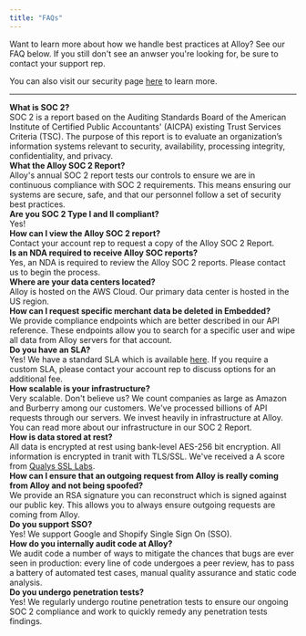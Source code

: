 ```yaml
---
title: "FAQs"
---
```


Want to learn more about how we handle best practices at Alloy? See our FAQ below. If you still don't see an anwser you're looking for, be sure to contact your support rep.

You can also visit our security page [here](https://runalloy.com/security/) to learn more.

---

**What is SOC 2?**   
 SOC 2 is a report based on the Auditing Standards Board of the American Institute of Certified Public Accountants' (AICPA) existing Trust Services Criteria (TSC). The purpose of this report is to evaluate an organization’s information systems relevant to security, availability, processing integrity, confidentiality, and privacy.   
**What the Alloy SOC 2 Report?**   
 Alloy's annual SOC 2 report tests our controls to ensure we are in continuous compliance with SOC 2 requirements. This means ensuring our systems are secure, safe, and that our personnel follow a set of security best practices.   
**Are you SOC 2 Type I and II compliant?**   
 Yes!   
**How can I view the Alloy SOC 2 report?**   
 Contact your account rep to request a copy of the Alloy SOC 2 Report.   
**Is an NDA required to receive Alloy SOC reports?**   
Yes, an NDA is required to review the Alloy SOC 2 reports. Please contact us to begin the process.   
**Where are your data centers located?**   
 Alloy is hosted on the AWS Cloud. Our primary data center is hosted in the US region.   
**How can I request specific merchant data be deleted in Embedded?**   
 We provide compliance endpoints which are better described in our API reference. These endpoints allow you to search for a specific user and wipe all data from Alloy servers for that account.   
**Do you have an SLA?**   
 Yes! We have a standard SLA which is available [here](https://runalloy.com/sla). If you require a custom SLA, please contact your account rep to discuss options for an additional fee.   
**How scalable is your infrastructure?**   
 Very scalable. Don't believe us? We count companies as large as Amazon and Burberry among our customers. We've processed billions of API requests through our servers. We invest heavily in infrastructure at Alloy. You can read more about our infrastructure in our SOC 2 Report.   
**How is data stored at rest?**   
 All data is encrypted at rest using bank-level AES-256 bit encryption. All information is encrypted in tranit with TLS/SSL. We've received a A score from [Qualys SSL Labs](https://www.ssllabs.com/ssltest/analyze.html?d=runalloy.com).   
**How can I ensure that an outgoing request from Alloy is really coming from Alloy and not being spoofed?**   
 We provide an RSA signature you can reconstruct which is signed against our public key. This allows you to always ensure outgoing requests are coming from Alloy.   
**Do you support SSO?**   
 Yes! We support Google and Shopify Single Sign On (SSO).   
**How do you internally audit code at Alloy?**   
 We audit code a number of ways to mitigate the chances that bugs are ever seen in production: every line of code undergoes a peer review, has to pass a battery of automated test cases, manual quality assurance and static code analysis.   
**Do you undergo penetration tests?**   
 Yes! We regularly undergo routine penetration tests to ensure our ongoing SOC 2 compliance and work to quickly remedy any penetration tests findings. 